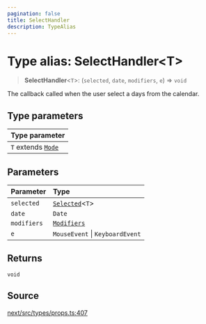 ```yaml
---
pagination: false
title: SelectHandler
description: TypeAlias
---
```


# Type alias: SelectHandler\<T\>

> **SelectHandler**\<`T`\>: (`selected`, `date`, `modifiers`, `e`) => `void`

The callback called when the user select a days from the calendar.

## Type parameters

| Type parameter |
| :------ |
| `T` extends [`Mode`](/api/next/type-aliases/Mode.mdx) |

## Parameters

| Parameter | Type |
| :------ | :------ |
| `selected` | [`Selected`](/api/next/type-aliases/Selected.mdx)\<`T`\> |
| `date` | `Date` |
| `modifiers` | [`Modifiers`](/api/next/type-aliases/Modifiers.mdx) |
| `e` | `MouseEvent` \| `KeyboardEvent` |

## Returns

`void`

## Source

[next/src/types/props.ts:407](https://github.com/gpbl/react-day-picker/blob/575f9be39/next/src/types/props.ts#L407)
